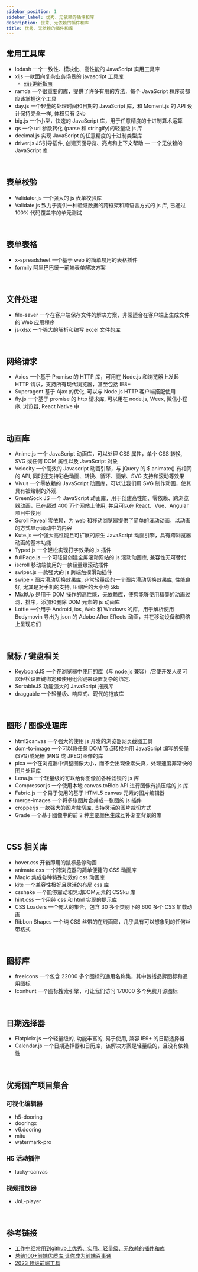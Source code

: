 ```yaml
---
sidebar_position: 1
sidebar_label: 优秀、无依赖的插件和库
description: 优秀、无依赖的插件和库
title: 优秀、无依赖的插件和库
---
```


## 常用工具库
* lodash 一个一致性、模块化、高性能的 JavaScript 实用工具库
* xijs 一款面向复杂业务场景的 javascript 工具库
  * [xijs更新指南](https://mp.weixin.qq.com/s/vZElscIByiFz2TSYcx7r6Q)
* ramda  一个很重要的库，提供了许多有用的方法，每个 JavaScript 程序员都应该掌握这个工具
* day.js  一个轻量的处理时间和日期的 JavaScript 库，和 Moment.js 的 API 设计保持完全一样, 体积只有 2kb
* big.js  一个小型，快速的 JavaScript 库，用于任意精度的十进制算术运算
* qs  一个 url 参数转化 (parse 和 stringify)的轻量级 js 库
* decimal.js  实现 JavaScript 的任意精度的十进制类型库
* driver.js  JS引导插件, 创建页面导览、亮点和上下文帮助 — 一个无依赖的JavaScript 库

<br />

## 表单校验
* Validator.js  一个强大的 js 表单校验库
* Validate.js  致力于提供一种验证数据的跨框架和跨语言方式的 js 库, 已通过 100% 代码覆盖率的单元测试

<br />

## 表单表格
* x-spreadsheet  一个基于 web 的简单易用的表格插件
* formily 阿里巴巴统一前端表单解决方案

<br />

## 文件处理
* file-saver  一个在客户端保存文件的解决方案，非常适合在客户端上生成文件的 Web 应用程序
* js-xlsx  一个强大的解析和编写 excel 文件的库

<br />

## 网络请求
* Axios  一个基于 Promise 的 HTTP 库，可用在 Node.js 和浏览器上发起 HTTP 请求，支持所有现代浏览器，甚至包括 IE8+
* Superagent  基于 Ajax 的优化, 可以与 Node.js HTTP 客户端搭配使用
* fly.js  一个基于 promise 的 http 请求库, 可以用在 node.js, Weex, 微信小程序, 浏览器, React Native 中


<br />

## 动画库
* Anime.js  一个 JavaScript 动画库，可以处理 CSS 属性，单个 CSS 转换, SVG 或任何 DOM 属性以及 JavaScript 对象
* Velocity  一个高效的 Javascript 动画引擎，与 jQuery 的 $.animate() 有相同的 API, 同时还支持彩色动画、转换、循环、画架、SVG 支持和滚动等效果
* Vivus  一个零依赖的 JavaScript 动画库，可以让我们用 SVG 制作动画，使其具有被绘制的外观
* GreenSock JS  一个 JavaScript 动画库，用于创建高性能、零依赖、跨浏览器动画，已在超过 400 万个网站上使用, 并且可以在 React、Vue、Angular 项目中使用
* Scroll Reveal  零依赖，为 web 和移动浏览器提供了简单的滚动动画，以动画的方式显示滚动中的内容
* Kute.js  一个强大高性能且可扩展的原生 JavaScript 动画引擎，具有跨浏览器动画的基本功能
* Typed.js  一个轻松实现打字效果的 js 插件
* fullPage.js  一个可轻易创建全屏滚动网站的 js 滚动动画库, 兼容性无可替代
* iscroll  移动端使用的一款轻量级滚动插件
* swiper.js  一款强大的 js 跨端触摸滑动插件
* swipe - 图片滑动切换效果库, 非常轻量级的一个图片滑动切换效果库, 性能良好, 尤其是对手机的支持, 压缩后的大小约 5kb
* MixItUp  是用于 DOM 操作的高性能，无依赖库，使您能够使用精美的动画过滤，排序，添加和删除 DOM 元素的 js 动画库
* Lottie  一个用于 Android, ios, Web 和 Windows 的库，用于解析使用 Bodymovin 导出为 json 的 Adobe After Effects 动画，并在移动设备和网络上呈现它们

<br />

## 鼠标 / 键盘相关
* KeyboardJS  一个在浏览器中使用的库（与 node.js 兼容）.它使开发人员可以轻松设置键绑定和使用组合键来设置复杂的绑定.
* SortableJS  功能强大的 JavaScript 拖拽库
* draggable 一个轻量级、响应式、现代的拖放库

<br />

## 图形 / 图像处理库
* html2canvas  一个强大的使用 js 开发的浏览器网页截图工具
* dom-to-image  一个可以将任意 DOM 节点转换为用 JavaScript 编写的矢量 (SVG)或光栅 (PNG 或 JPEG)图像的库
* pica  一个在浏览器中调整图像大小，而不会出现像素失真，处理速度非常快的图片处理库
* Lena.js  一个轻量级的可以给你图像加各种滤镜的 js 库
* Compressor.js  一个使用本地 canvas.toBlob API 进行图像有损压缩的 js 库
* Fabric.js  一个易于使用的基于 HTML5 canvas 元素的图片编辑器
* merge-images  一个将多张图片合并成一张图的 js 插件
* cropperjs  一款强大的图片裁切库, 支持灵活的图片裁切方式
* Grade  一个基于图像中的前 2 种主要颜色生成互补渐变背景的库

<br />

## CSS 相关库
* hover.css 开箱即用的鼠标悬停动画
* animate.css 一个跨浏览器的简单便捷的 CSS 动画库
* Magic 集成各种特殊动效的 css 动画库
* kite 一个兼容性极好且灵活的布局 css 库
* csshake 一个能够震动和晃动DOM元素的 CSSku 库
* hint.css 一个用纯 css 和 html 实现的提示库
* CSS Loaders 一个庞大的集合，包含 30 多个类别下的 600 多个 CSS 加载动画
* Ribbon Shapes 一个纯 CSS 丝带的在线画廊，几乎具有可以想象到的任何丝带格式

<br />

## 图标库
* freeicons 一个包含 22000 多个图标的通用名称集，其中包括品牌图标和通用图标
* Iconhunt 一个图标搜索引擎，可让我们访问 170000 多个免费开源图标
<br />

## 日期选择器
* Flatpickr.js  一个轻量级的, 功能丰富的, 易于使用, 兼容 IE9+ 的日期选择器
* Calendar.js 一个日期选择器和日历库，该解决方案是轻量级的，且没有依赖性
<br />

## 优秀国产项目集合

### 可视化编辑器
* h5-dooring
* dooringx
* v6.dooring
* mitu
* watermark-pro

### H5 活动插件
* lucky-canvas

### 视频播放器
* JoL-player

<br />

## 参考链接

* [工作中经常用到github上优秀、实用、轻量级、无依赖的插件和库](https://github.com/jawil/blog/issues/10)
* [总结100+前端优质库,让你成为前端百事通](https://mp.weixin.qq.com/s?__biz=MzU2Mzk1NzkwOA==&mid=2247492204&idx=1&sn=8a77569e6ba32eff5cd7cb8bae7e0771&chksm=fc50fb97cb277281891f1620dc5ab3a05ba687a04dbe6f224479a36c8f7567b1aebf75e67709&scene=178&cur_album_id=1972186128682221573#rd)
* [2023 顶级前端工具](https://mp.weixin.qq.com/s/8YRQNy65kVyOhw5tHvooJQ)
